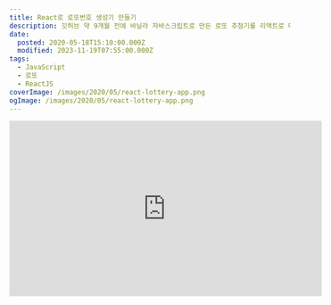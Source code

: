 ```yaml
---
title: React로 로또번호 생성기 만들기
description: 깃허브 약 9개월 전에 바닐라 자바스크립트로 만든 로또 추첨기를 리액트로 다시 제작해봤습니다. 손보는 김에 예전엔 모바일 기기에선 공을 세로로 일렬로 표시했으나, 이젠 3열로 표시하게 해뒀습니다.버리는 공간이 훨씬 적어진 느낌이라 마음에 드네요. 바닐라로 짤 땐 html에 .ball이란 div를 만들고, #button을 클릭하면 document.querySelectorAll(&quot;.ball&quot;)로 DOM에 접근해 내용을 바꾸는 방식으로 작업하는데, 리액트로 짜니 컴포넌트를 만들고, 버튼을 클릭하면 컴포넌트의 상태를
date:
  posted: 2020-05-18T15:10:00.000Z
  modified: 2023-11-19T07:55:00.000Z
tags:
  - JavaScript
  - 로또
  - ReactJS
coverImage: /images/2020/05/react-lottery-app.png
ogImage: /images/2020/05/react-lottery-app.png
---
```


<iframe src="https://marshallku.github.io/React-Lottery-App/" width="560" height="315" frameborder="0" class="not-sticker responsive" />

[깃허브](https://github.com/marshallku/React-Lottery-App)

약 9개월 전에 바닐라 자바스크립트로 만든 [로또 추첨기](/dev/%EC%9E%90%EB%B0%94%EC%8A%A4%ED%81%AC%EB%A6%BD%ED%8A%B8-%EB%A1%9C%EB%98%90-%EC%B6%94%EC%B2%A8%EA%B8%B0)를 리액트로 다시 제작해봤습니다.

손보는 김에 예전엔 모바일 기기에선 공을 세로로 일렬로 표시했으나, 이젠 3열로 표시하게 해뒀습니다.  
버리는 공간이 훨씬 적어진 느낌이라 마음에 드네요.

바닐라로 짤 땐 html에 .ball이란 div를 만들고, #button을 클릭하면 document.querySelectorAll(".ball")로 DOM에 접근해 내용을 바꾸는 방식으로 작업하는데, 리액트로 짜니 컴포넌트를 만들고, 버튼을 클릭하면 컴포넌트의 상태를 업데이트하는 전혀 다른 방식으로 진행해야 해 난항을 겪었네요.

처음엔 바닐라만큼 직관적이진 않다고 느꼈으나, 한 엘리먼트에 여러 곳에서 접근하다 코드가 꼬이는 등의 불상사는 일어날 일이 없어 보이니 단순한 접근 방식의 차이일 뿐이지 직관성은 뛰어날 수도 있겠다 싶습니다.

```tsx
import React from "react";
import ReactDOM from "react-dom";
import "./index.css";

const numbers = [...Array(45).keys()];

class LotteryBox extends React.Component {
    state = { number: [0, 0, 0, 0, 0, 0, 0] };
    randomize = () => {
        if (!this.state.effect) {
            const numberCopy = numbers.map((x) => x);
            const arr = [];
            for (let i = 0; i <= 7; i++) {
                const random = Math.floor(
                    Math.random() * (numberCopy.length - 1)
                );
                arr.push(numberCopy[random] + 1);
                numberCopy.splice(random, 1);
            }
            this.setState({ number: arr, effect: true });
            setTimeout(() => {
                this.setState({ effect: false });
            }, 8000);
        }
    };

    render() {
        return (
            <React.Fragment>
                <h1 id="title">Lotto</h1>
                <div id="numbers">
                    <LotteryItem
                        index="0"
                        color="blue"
                        number={this.state.number[0]}
                        decrypting={this.state.effect}
                    />
                    <LotteryItem
                        index="1"
                        color="blue"
                        number={this.state.number[1]}
                        decrypting={this.state.effect}
                    />
                    <LotteryItem
                        index="2"
                        color="blue"
                        number={this.state.number[2]}
                        decrypting={this.state.effect}
                    />
                    <LotteryItem
                        index="3"
                        color="red"
                        number={this.state.number[3]}
                        decrypting={this.state.effect}
                    />
                    <LotteryItem
                        index="4"
                        color="red"
                        number={this.state.number[4]}
                        decrypting={this.state.effect}
                    />
                    <LotteryItem
                        index="5"
                        color="grey"
                        number={this.state.number[5]}
                        decrypting={this.state.effect}
                    />
                    <div className="plus">+</div>
                    <LotteryItem
                        index="6"
                        color="bonus"
                        number={this.state.number[6]}
                        decrypting={this.state.effect}
                    />
                </div>
                <div>
                    <LotteryButton
                        decrypting={this.state.effect}
                        run={this.randomize}
                    />
                </div>
            </React.Fragment>
        );
    }
}

class LotteryButton extends React.Component {
    render() {
        return (
            <button
                id="btn"
                className={this.props.decrypting && "hide"}
                onClick={this.props.run}
            >
                추첨!
            </button>
        );
    }
}

class LotteryItem extends React.Component {
    constructor(props) {
        super(props);
        this.state = {
            number: "?",
            decryptingDone: "",
        };
    }

    decryptEffect() {
        this.setState({ decryptingDone: "" });
        this.timer = setInterval(() => {
            this.randomNumber();
        }, 10);
        setTimeout(() => {
            this.setState({
                decryptingDone: "done",
                number: this.props.number,
            });
            clearTimeout(this.timer);
        }, 1000 * +this.props.index + 1000);
    }

    randomNumber() {
        this.setState({ number: Math.round(Math.random() * 44) + 1 });
    }

    componentDidUpdate(nextProps) {
        const { decrypting } = this.props;
        if (nextProps.decrypting !== decrypting) {
            if (decrypting) {
                this.decryptEffect();
            }
        }
    }

    render() {
        return (
            <div
                className={`ball ${this.props.color} ${this.state.decryptingDone}`}
            >
                {this.state.number}
            </div>
        );
    }
}

ReactDOM.render(<LotteryBox />, document.getElementById("root"));
```

아직 React 초보라, LotteryItem에 index를 일일이 넣어주는 점이며, LotteryBox의 number란 array의 아이템을 LotteryItem에 하나씩 전달해주는 점이 굉장히 우아하지 못한 것 같은데, 첫술에 배를 불리려는 건 과욕이겠지요. 😂